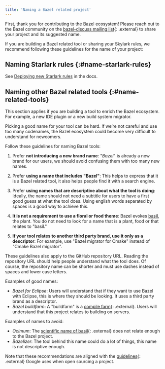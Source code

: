 ```yaml
---
title: 'Naming a Bazel related project'
---
```


First, thank you for contributing to the Bazel ecosystem! Please reach out to
the Bazel community on the
[bazel-discuss mailing list](https://groups.google.com/forum/#!forum/bazel-discuss
){: .external} to share your project and its suggested name.

If you are building a Bazel related tool or sharing your Skylark rules,
we recommend following these guidelines for the name of your project:

## Naming Starlark rules {:#name-starlark-rules}

See [Deploying new Starlark rules](/versions/6.2.0/rules/deploying)
in the docs.

## Naming other Bazel related tools {:#name-related-tools}

This section applies if you are building a tool to enrich the Bazel ecosystem.
For example, a new IDE plugin or a new build system migrator.

Picking a good name for your tool can be hard. If we’re not careful and use too
many codenames, the Bazel ecosystem could become very difficult to understand
for newcomers.

Follow these guidelines for naming Bazel tools:

1. Prefer **not introducing a new brand name**: "*Bazel*" is already a new brand
for our users, we should avoid confusing them with too many new names.

2. Prefer **using a name that includes "Bazel"**: This helps to express that it
is a Bazel related tool, it also helps people find it with a search engine.

3. Prefer **using names that are descriptive about what the tool is doing**:
Ideally, the name should not need a subtitle for users to have a first good
guess at what the tool does. Using english words separated by spaces is a good
way to achieve this.

4. **It is not a requirement to use a floral or food theme**: Bazel evokes
[basil](https://en.wikipedia.org/wiki/Basil), the plant. You do not need to
look for a name that is a plant, food or that relates to "basil."

5. **If your tool relates to another third party brand, use it only as a
descriptor**: For example, use "Bazel migrator for Cmake" instead of
"Cmake Bazel migrator".

These guidelines also apply to the GitHub repository URL. Reading the repository
URL should help people understand what the tool does. Of course, the repository
name can be shorter and must use dashes instead of spaces and lower case letters.

Examples of good names:

* *Bazel for Eclipse*: Users will understand that if they want to use Bazel
  with Eclipse, this is where they should be looking. It uses a third party brand
  as a descriptor.
* *Bazel buildfarm*: A "buildfarm" is a
  [compile farm](https://en.wikipedia.org/wiki/Compile_farm){: .external}. Users
  will understand that this project relates to building on servers.

Examples of names to avoid:

* *Ocimum*: The [scientific name of basil](https://en.wikipedia.org/wiki/Ocimum){: .external}
  does not relate enough to the Bazel project.
* *Bazelizer*: The tool behind this name could do a lot of things, this name is
   not descriptive enough.

Note that these recommendations are aligned with the
[guidelines](https://opensource.google.com/docs/releasing/preparing/#name){: .external}
Google uses when open sourcing a project.
